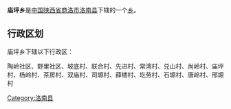 {{中国乡级行政区
|行政区全称 = 庙坪乡
|景观照片文件名 = 
|景观照片描述 = 
|汉语拼音 =
|其他语言 = 
|其他语言名称 = 
|位置图文件名 = 
|位置图描述 = 
|自定义图片=
|上级行政区 = [[陕西省|陕西省]][[商洛市|商洛市]][[洛南县|洛南县]]
|行政区类别 = [[乡级行政区|乡]]
|行政区划代码 = 
|行政区划 = 
|村委会 = 
|居委会 = 
|建置时间 = 
|领导职位 = 
|领导名称 = 
|政府驻地 = 
|毗邻 = 
|地理坐标 = 
|总面积 = 
|总人口 = 
|户籍人口 = 
|户籍人口年份 = 
|常住人口 = 
|常住人口年份 = 
|人口密度 = 
|GDP = 
|邮政编码 = 
|电话区号 = 
|官方网站 = 
|网站名称 = 
}}
'''庙坪乡'''是[[中华人民共和国|中国]][[陕西省|陕西省]][[商洛市|商洛市]][[洛南县|洛南县]]下辖的一个[[乡级行政区|乡]]。

== 行政区划 ==
庙坪乡下辖以下行政区：

陶岭社区、野里社区、坡底村、联合村、先进村、常湾村、兑山村、尚岭村、庙坪村、杨岭村、茶房村、双庙村、司塬村、薛楼村、圪劳村、石塬村、唐岭村、邢塬村

{{陕西小作品}}
{{洛南县行政区划}}

[[Category:洛南县|Category:洛南县]]